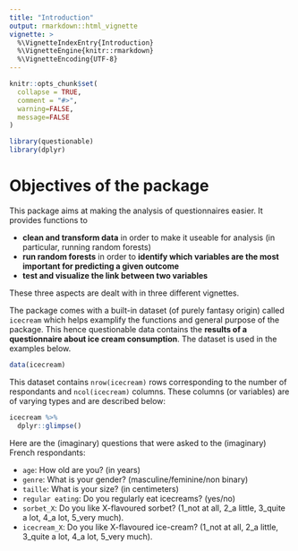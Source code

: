 ```yaml
---
title: "Introduction"
output: rmarkdown::html_vignette
vignette: >
  %\VignetteIndexEntry{Introduction}
  %\VignetteEngine{knitr::rmarkdown}
  %\VignetteEncoding{UTF-8}
---
```


```r
knitr::opts_chunk$set(
  collapse = TRUE,
  comment = "#>",
  warning=FALSE,
  message=FALSE
)
```

```r
library(questionable)
library(dplyr)
```

# Objectives of the package 

This package aims at making the analysis of questionnaires easier. It provides functions to

- **clean and transform data** in order to make it useable for analysis (in particular, running random forests)
- **run random forests** in order to **identify which variables are the most important for predicting a given outcome**
- **test and visualize the link between two variables**

These three aspects are dealt with in three different vignettes.

The package comes with a built-in dataset (of purely fantasy origin) called `icecream` which helps examplify the functions and general purpose of the package. This hence questionable data contains the **results of a questionnaire about ice cream consumption**. The dataset is used in the examples below.

```r
data(icecream)
```

This dataset contains `nrow(icecream)` rows corresponding to the number of respondants and `ncol(icecream)` columns. These columns (or variables) are of varying types and are described below:

```r
icecream %>% 
  dplyr::glimpse()
```

Here are the (imaginary) questions that were asked to the (imaginary) French respondants:

- `age`: How old are you? (in years)
- `genre`: What is your gender? (masculine/feminine/non
binary)
- `taille`: What is your size? (in centimeters)
- `regular eating`: Do you regularly eat icecreams? (yes/no)
- `sorbet_X`: Do you like X-flavoured sorbet? (1_not at all, 2_a little, 3_quite a lot, 4_a lot, 5_very much).
- `icecream_X`: Do you like X-flavoured ice-cream? (1_not at all, 2_a little, 3_quite a lot, 4_a lot, 5_very much).


